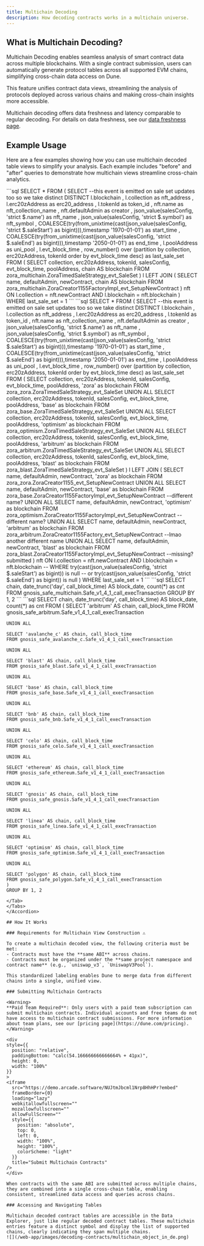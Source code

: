 ```yaml
---
title: Multichain Decoding
description: How decoding contracts works in a multichain universe.
---
```


## What is Multichain Decoding?

Multichain Decoding enables seamless analysis of smart contract data across multiple blockchains. With a single contract submission, users can automatically generate protocol tables across all supported EVM chains, simplifying cross-chain data access on Dune.

This feature unifies contract data views, streamlining the analysis of protocols deployed across various chains and making cross-chain insights more accessible.

<Tip>Multichain decoding offers data freshness and latency comparable to regular decoding. For details on data freshness, see our [data freshness page](../../data-catalog/data-freshness).</Tip>

## Example Usage

Here are a few examples showing how you can use multichain decoded table views to simplify your analysis. Each example includes "before" and "after" queries to demonstrate how multichain views streamline cross-chain analytics.

<Accordion title = "Finding Zora Uniswap Collections">
<Tabs>
  <Tab title="Using multichain decoded tables">
  ```sql 
    SELECT * 
    FROM (
        SELECT 
            --this event is emitted on sale set updates too so we take distinct
            DISTINCT
            l.blockchain
            , l.collection as nft_address
            , l.erc20zAddress as erc20_address
            , l.tokenId as token_id
            , nft.name as nft_collection_name
            , nft.defaultAdmin as creator
            , json_value(salesConfig, 'strict $.name') as nft_name
            , json_value(salesConfig, 'strict $.symbol') as nft_symbol
            , COALESCE(try(from_unixtime(cast(json_value(salesConfig, 'strict $.saleStart') as bigint))),timestamp '1970-01-01') as start_time
            , COALESCE(try(from_unixtime(cast(json_value(salesConfig, 'strict $.saleEnd') as bigint))),timestamp '2050-01-01') as end_time
            , l.poolAddress as uni_pool
            , l.evt_block_time
            , row_number() over (partition by collection, erc20zAddress, tokenId order by evt_block_time desc) as last_sale_set
        FROM ( SELECT collection, erc20zAddress, tokenId, salesConfig, evt_block_time, poolAddress, chain AS blockchain
              FROM zora_multichain.ZoraTimedSaleStrategy_evt_SaleSet ) l 
        LEFT JOIN ( SELECT name, defaultAdmin, newContract, chain AS blockchain
                    FROM zora_multichain.ZoraCreator1155FactoryImpl_evt_SetupNewContract ) nft 
              ON l.collection = nft.newContract AND l.blockchain = nft.blockchain
    ) 
    WHERE last_sale_set = 1
  ```
  </Tab>
  <Tab title="Unioning single chain decoded tables">
  ```sql 
    SELECT 
    * 
    FROM (
        SELECT 
            --this event is emitted on sale set updates too so we take distinct
            DISTINCT
            l.blockchain
            , l.collection as nft_address
            , l.erc20zAddress as erc20_address
            , l.tokenId as token_id
            , nft.name as nft_collection_name
            , nft.defaultAdmin as creator
            , json_value(salesConfig, 'strict $.name') as nft_name
            , json_value(salesConfig, 'strict $.symbol') as nft_symbol
            , COALESCE(try(from_unixtime(cast(json_value(salesConfig, 'strict $.saleStart') as bigint))),timestamp '1970-01-01') as start_time
            , COALESCE(try(from_unixtime(cast(json_value(salesConfig, 'strict $.saleEnd') as bigint))),timestamp '2050-01-01') as end_time
            , l.poolAddress as uni_pool
            , l.evt_block_time
            , row_number() over (partition by collection, erc20zAddress, tokenId order by evt_block_time desc) as last_sale_set
        FROM (
            SELECT collection, erc20zAddress, tokenId, salesConfig, evt_block_time, poolAddress, 'zora' as blockchain FROM zora_zora.ZoraTimedSaleStrategy_evt_SaleSet
            UNION ALL
            SELECT collection, erc20zAddress, tokenId, salesConfig, evt_block_time, poolAddress, 'base' as blockchain FROM zora_base.ZoraTimedSaleStrategy_evt_SaleSet
            UNION ALL
            SELECT collection, erc20zAddress, tokenId, salesConfig, evt_block_time, poolAddress, 'optimism' as blockchain FROM zora_optimism.ZoraTimedSaleStrategy_evt_SaleSet
            UNION ALL
            SELECT collection, erc20zAddress, tokenId, salesConfig, evt_block_time, poolAddress, 'arbitrum' as blockchain FROM zora_arbitrum.ZoraTimedSaleStrategy_evt_SaleSet
            UNION ALL
            SELECT collection, erc20zAddress, tokenId, salesConfig, evt_block_time, poolAddress, 'blast' as blockchain FROM zora_blast.ZoraTimedSaleStrategy_evt_SaleSet
        ) l 
        LEFT JOIN (
            SELECT name, defaultAdmin, newContract, 'zora' as blockchain FROM zora_zora.ZoraCreator1155_evt_SetupNewContract 
            UNION ALL 
            SELECT name, defaultAdmin, newContract, 'base' as blockchain FROM zora_base.ZoraCreator1155FactoryImpl_evt_SetupNewContract --different name?
            UNION ALL  
            SELECT name, defaultAdmin, newContract, 'optimism' as blockchain FROM zora_optimism.ZoraCreator1155FactoryImpl_evt_SetupNewContract --different name?
            UNION ALL 
            SELECT name, defaultAdmin, newContract, 'arbitrum' as blockchain FROM zora_arbitrum.ZoraCreator1155Factory_evt_SetupNewContract --lmao another different name
            UNION ALL 
            SELECT name, defaultAdmin, newContract, 'blast' as blockchain FROM zora_blast.ZoraCreator1155FactoryImpl_evt_SetupNewContract --missing? submitted
        ) nft ON l.collection = nft.newContract AND l.blockchain = nft.blockchain
        -- WHERE try(cast(json_value(salesConfig, 'strict $.saleStart') as bigint)) is null 
        -- or try(cast(json_value(salesConfig, 'strict $.saleEnd') as bigint)) is null
    ) 
    WHERE last_sale_set = 1
  ```
  </Tab>
</Tabs>

</Accordion>

<Accordion title = "Gnosis Safe `execTransaction` Calls">
<Tabs>
  <Tab title="Using multichain decoded tables">
  ```sql 
    SELECT chain, date_trunc('day', call_block_time) AS block_date, count(*) as cnt
    FROM gnosis_safe_multichain.Safe_v1_4_1_call_execTransaction
    GROUP BY 1, 2
  ```
  </Tab>
  <Tab title="Unioning single chain decoded tables">
  ```sql 
    SELECT chain, date_trunc('day', call_block_time) AS block_date, count(*) as cnt
    FROM (
    SELECT 'arbitrum' AS chain, call_block_time
    FROM gnosis_safe_arbitrum.Safe_v1_4_1_call_execTransaction

    UNION ALL

    SELECT 'avalanche_c' AS chain, call_block_time
    FROM gnosis_safe_avalanche_c.Safe_v1_4_1_call_execTransaction

    UNION ALL

    SELECT 'blast' AS chain, call_block_time
    FROM gnosis_safe_blast.Safe_v1_4_1_call_execTransaction

    UNION ALL

    SELECT 'base' AS chain, call_block_time
    FROM gnosis_safe_base.Safe_v1_4_1_call_execTransaction

    UNION ALL

    SELECT 'bnb' AS chain, call_block_time
    FROM gnosis_safe_bnb.Safe_v1_4_1_call_execTransaction

    UNION ALL

    SELECT 'celo' AS chain, call_block_time
    FROM gnosis_safe_celo.Safe_v1_4_1_call_execTransaction

    UNION ALL

    SELECT 'ethereum' AS chain, call_block_time
    FROM gnosis_safe_ethereum.Safe_v1_4_1_call_execTransaction

    UNION ALL

    SELECT 'gnosis' AS chain, call_block_time
    FROM gnosis_safe_gnosis.Safe_v1_4_1_call_execTransaction

    UNION ALL

    SELECT 'linea' AS chain, call_block_time
    FROM gnosis_safe_linea.Safe_v1_4_1_call_execTransaction

    UNION ALL

    SELECT 'optimism' AS chain, call_block_time
    FROM gnosis_safe_optimism.Safe_v1_4_1_call_execTransaction

    UNION ALL

    SELECT 'polygon' AS chain, call_block_time
    FROM gnosis_safe_polygon.Safe_v1_4_1_call_execTransaction
    )
    GROUP BY 1, 2
  ```
  </Tab>
</Tabs>
</Accordion>

## How It Works

### Requirements for Multichain View Construction ⚠️

To create a multichain decoded view, the following criteria must be met:
- Contracts must have the **same ABI** across chains.
- Contracts must be organized under the **same project namespace and contract name** (e.g., `uniswap_v3`, `UniswapV3Pool`).

This standardized labeling enables Dune to merge data from different chains into a single, unified view.

### Submitting Multichain Contracts

<Warning>
**Paid Team Required**: Only users with a paid team subscription can submit multichain contracts. Individual accounts and free teams do not have access to multichain contract submissions. For more information about team plans, see our [pricing page](https://dune.com/pricing).
</Warning>

<div
  style={{
    position: "relative",
    paddingBottom: "calc(54.166666666666664% + 41px)",
    height: 0,
    width: "100%"
  }}
> 
  <iframe
    src="https://demo.arcade.software/NUJtmJbcml1Nrp8HhHPr?embed"
    frameBorder={0}
    loading="lazy"
    webkitallowfullscreen=""
    mozallowfullscreen=""
    allowFullScreen=""
    style={{
      position: "absolute",
      top: 0,
      left: 0,
      width: "100%",
      height: "100%",
      colorScheme: "light"
    }}
    title="Submit Multichain Contracts"
  />
</div>

When contracts with the same ABI are submitted across multiple chains, they are combined into a single cross-chain table, enabling consistent, streamlined data access and queries across chains.

### Accessing and Navigating Tables

Multichain decoded contract tables are accessible in the Data Explorer, just like regular decoded contract tables. These multichain entries feature a distinct symbol and display the list of supported chains, clearly indicating they span multiple chains.
![](/web-app/images/decoding-contracts/multichain_object_in_de.png)